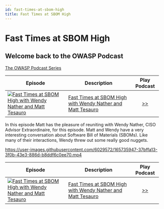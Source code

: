 ```yaml
---
id: fast-times-at-sbom-high
title: Fast Times at SBOM High
---
```



# Fast Times at SBOM High

## Welcome back to the OWASP Podcast

<Soundcloud scsrc={podcasts[1].src} />

[The OWASP Podcast Series](https://soundcloud.com/owasp-podcast)

| Episode                                                                                                                                                                                                                             | Description                                                                                                                                                   |                                             Play Podcast                                              |
| ----------------------------------------------------------------------------------------------------------------------------------------------------------------------------------------------------------------------------------- | ------------------------------------------------------------------------------------------------------------------------------------------------------------- | :---------------------------------------------------------------------------------------------------: |
| [![Fast Times at SBOM High with Wendy Nather and Matt Tesauro](https://i1.sndcdn.com/artworks-w7oWbUxpTRdyNtXX-KOVXDw-t67x67.jpg)](https://soundcloud.com/owasp-podcast/fast-times-at-sbom-high-with-wendy-nather-and-matt-tesauro) | [Fast Times at SBOM High with Wendy Nather and Matt Tesauro](https://soundcloud.com/owasp-podcast/fast-times-at-sbom-high-with-wendy-nather-and-matt-tesauro) | [>>](https://soundcloud.com/owasp-podcast/fast-times-at-sbom-high-with-wendy-nather-and-matt-tesauro) |

In this episode Matt has the pleasure of reuniting with Wendy Nather, CISO Advisor Extraordinaire, for this episode. Matt and Wendy have a very interesting conversation about Software Bill of Materials (SBOMs). Like many of their interactions, Wendy threw out some really good nuggets.

<VideoPlayer scsrc="https://user-images.githubusercontent.com/6029572/165735947-37bffa13-3f0b-43e3-886d-b8ddf6c0ee70.mp4" />

https://user-images.githubusercontent.com/6029572/165735947-37bffa13-3f0b-43e3-886d-b8ddf6c0ee70.mp4

| Episode                                                                                                                                                                                                                             | Description                                                                                                                                                   |                                             Play Podcast                                              |
| ----------------------------------------------------------------------------------------------------------------------------------------------------------------------------------------------------------------------------------- | ------------------------------------------------------------------------------------------------------------------------------------------------------------- | :---------------------------------------------------------------------------------------------------: |
| [![Fast Times at SBOM High with Wendy Nather and Matt Tesauro](https://i1.sndcdn.com/artworks-w7oWbUxpTRdyNtXX-KOVXDw-t67x67.jpg)](https://soundcloud.com/owasp-podcast/fast-times-at-sbom-high-with-wendy-nather-and-matt-tesauro) | [Fast Times at SBOM High with Wendy Nather and Matt Tesauro](https://soundcloud.com/owasp-podcast/fast-times-at-sbom-high-with-wendy-nather-and-matt-tesauro) | [>>](https://soundcloud.com/owasp-podcast/fast-times-at-sbom-high-with-wendy-nather-and-matt-tesauro) |
